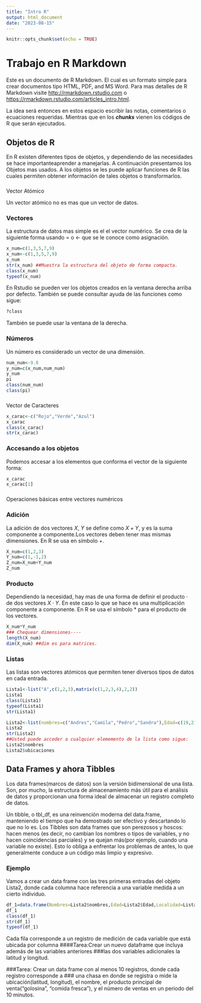 ```yaml
---
title: "Intro R"
output: html_document
date: "2023-08-15"
---
```


```r
knitr::opts_chunk$set(echo = TRUE)
```

# Trabajo en R Markdown

Este es un documento de R Markdown. El cual es un formato simple para crear documentos tipo HTML, PDF, and MS Word. Para mas detalles de R Markdown visite <http://rmarkdown.rstudio.com> o <https://rmarkdown.rstudio.com/articles_intro.html>.

La idea será entonces en estos espacio escribir las notas, comentarios o ecuaciones requeridas. Mientras que en los ***chunks*** vienen los códigos de R que serán ejecutados.

## Objetos de R

En R existen diferentes tipos de objetos, y dependiendo de las necesidades se hace importanteaprender a manejarlas. A continuación presentamos los Objetos mas usados. A los objetos se les puede aplicar funciones de R las cuales permiten obtener información de tales objetos o transformarlos.

### 

Vector Atómico

Un vector atómico no es mas que un vector de datos.

### Vectores

La estructura de datos mas simple es el el vector numérico. Se crea de la siguiente forma usando = o \<- que se le conoce como asignación.

```r
x_num=c(1,3,5,7,9)
x_num<-c(1,3,5,7,9)
x_num
str(x_num) ##Muestra la estructura del objeto de forma compacta.
class(x_num)
typeof(x_num)
```

En Rstudio se pueden ver los objetos creados en la ventana derecha arriba por defecto. También se puede consultar ayuda de las funciones como sigue:

```r
?class
```

También se puede usar la ventana de la derecha.

### Números

Un número es considerado un vector de una dimensión.

```r
num_num<-9.8
y_num=c(x_num,num_num)
y_num
pi
class(num_num)
class(pi)
```

### 

Vector de Caracteres

```r
x_carac<-c("Rojo","Verde","Azul")
x_carac
class(x_carac)
str(x_carac)

```

### Accesando a los objetos

Podemos accesar a los elementos que conforma el vector de la siguiente forma:

```r
x_carac
x_carac[1]

```

### 

Operaciones básicas entre vectores numéricos

### Adición

La adición de dos vectores $X$, $Y$ se define como $X+Y$, y es la suma componente a componente.Los vectores deben tener mas mismas dimensiones. En R se usa en símbolo $+$.

```r
X_num=c(1,2,3)
Y_num=c(1,-1,2)
Z_num=X_num+Y_num
Z_num
```

### Producto

Dependiendo la necesidad, hay mas de una forma de definir el producto $\cdot$ de dos vectores $X\cdot Y$. En este caso lo que se hace es una multiplicación componente a componente. En R se usa el símbolo $\ast$ para el producto de los vectores.

```r
X_num*Y_num
### Chequear dimensiones----
length(X_num)
dim(X_num) ##dim es para matrices.

```

### Listas

Las listas son vectores atómicos que permiten tener diversos tipos de datos en cada entrada.

```r
Lista1<-list("A",c(1,2,3),matrix(c(1,2,3,4),2,2))
Lista1
class(Lista1)
typeof(Lista1)
str(Lista1)

Lista2<-list(nombres=c("Andres","Camila","Pedro","Sandra"),Edad=c(19,21,18,20),Localidad=c("Teusaquillo","Suba","Chapinero","Kennedy"),ubicaciones=matrix(c(4.6188864,4.706369089343199,4.618767017331927,4.632883977507037, -74.1354241, -74.0412070354434, -74.08648338089243, -74.11558088496801),4,2))
Lista2
str(Lista2)
##Usted puede acceder a cualquier elememento de la lista como sigue:
Lista2$nombres
Lista2$ubicaciones
```

## Data Frames y ahora Tibbles

Los data frames(marcos de datos) son la versión bidimensional de una lista. Son, por mucho, la estructura de almacenamiento más útil para el análisis de datos y proporcionan una forma ideal de almacenar un registro completo de datos.

Un tibble, o tbl_df, es una reinvención moderna del data.frame, manteniendo el tiempo que ha demostrado ser efectivo y descartando lo que no lo es. Los Tibbles son data frames que son perezosos y hoscos: hacen menos (es decir, no cambian los nombres o tipos de variables, y no hacen coincidencias parciales) y se quejan más(por ejemplo, cuando una variable no existe). Esto lo obliga a enfrentar los problemas de antes, lo que generalmente conduce a un código más limpio y expresivo.

### Ejemplo

Vamos a crear un data frame con las tres primeras entradas del objeto Lista2, donde cada columna hace referencia a una variable medida a un cierto individuo.

```r
df_1=data.frame(Nombres=Lista2$nombres,Edad=Lista2$Edad,Localidad=Lista2$Localidad)
df_1
class(df_1)
str(df_1)
typeof(df_1)
```

Cada fila corresponde a un registro de medición de cada variable que está ubicada por columna ####Tarea:Crear un nuevo dataframe que incluya además de las variables anteriores ###las dos variables adicionales la latitud y longitud.

###Tarea: Crear un data frame con al menos 10 registros, donde cada registro corresponde a \### una chasa en donde se registra o mide la ubicación(latitud, longitud), el nombre, el producto principal de venta("golosina", "comida fresca"), y el número de ventas en un periodo del 10 minutos.
